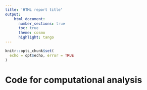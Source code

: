 ```yaml
---
title: 'HTML report title'
output:
    html_document:
      number_sections: true
      toc: true
      theme: cosmo
      highlight: tango
---
```


```r
knitr::opts_chunk$set(
  echo = opt$echo, error = TRUE
)
```


# Code for computational analysis

```r

```

```r

```


